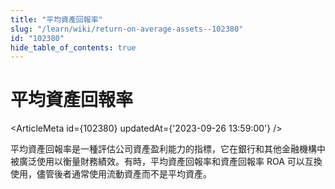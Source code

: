 ```yaml
---
title: "平均資產回報率"
slug: "/learn/wiki/return-on-average-assets--102380"
id: "102380"
hide_table_of_contents: true
---
```



# 平均資產回報率

<ArticleMeta id={102380} updatedAt={'2023-09-26 13:59:00'} />
<div className='border-solid border-b border-t-0 my-4 border-[var(--ifm-color-gray-300)]' />

平均資產回報率是一種評估公司資產盈利能力的指標，它在銀行和其他金融機構中被廣泛使用以衡量財務績效。有時，平均資產回報率和資產回報率 ROA 可以互換使用，儘管後者通常使用流動資產而不是平均資產。
